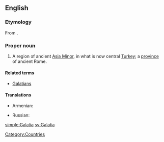 ==English==
{{wikipedia}}

===Etymology===
From {{etyl|grc|en}} {{term|Γαλατία||sc=Polytonic|tr=Galatia|lang=grc}}.

===Proper noun===
{{en-proper-noun}}

# A region of ancient [[Asia Minor]], in what is now central [[Turkey]]; a [[province]] of ancient Rome.

====Related terms====
* [[Galatians]]

====Translations====
{{top}}
* Armenian: {{t-|hy|Գաղատիա|tr=Gaġatia|sc=Armn|xs=Armenian}}
{{mid}}
* Russian: {{t+|ru|Галатия|f|tr=Galatija|sc=Cyrl}}
{{bottom}}

[[Category:Countries]]

[[simple:Galatia]]
[[sv:Galatia]]
